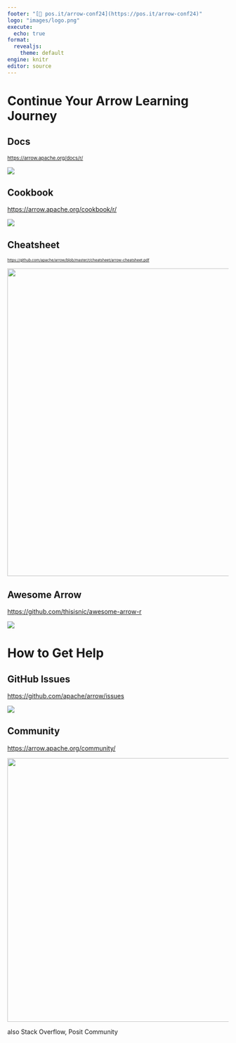 ```yaml
---
footer: "[🔗 pos.it/arrow-conf24](https://pos.it/arrow-conf24)"
logo: "images/logo.png"
execute:
  echo: true
format:
  revealjs: 
    theme: default
engine: knitr
editor: source
---
```


# Continue Your Arrow Learning Journey {#more-learning}

## Docs

::: {style="font-size: 80%;"}
<https://arrow.apache.org/docs/r/>
:::

![](images/docs.png)

## Cookbook

<https://arrow.apache.org/cookbook/r/>

![](images/cookbook.png)

## Cheatsheet

::: {style="font-size: 60%;"}
<https://github.com/apache/arrow/blob/master/r/cheatsheet/arrow-cheatsheet.pdf>
:::

![](https://arrow.apache.org/img/20220427-arrow-r-cheatsheet-thumbnail.png){.absolute top="125" width="700"}

## Awesome Arrow

<https://github.com/thisisnic/awesome-arrow-r>

![](images/awesomearrow.png)

# How to Get Help

## GitHub Issues

<https://github.com/apache/arrow/issues>

![](images/issues.png)

## Community

<https://arrow.apache.org/community/>

![](images/mailing-list.png){.absolute width="600"}

::: notes
also Stack Overflow, Posit Community
:::
